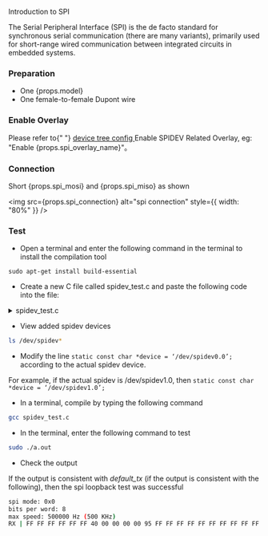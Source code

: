 
Introduction to SPI

The Serial Peripheral Interface (SPI) is the de facto standard for synchronous serial communication (there are many variants), primarily used for short-range wired communication between integrated circuits in embedded systems.

### Preparation

<ul>
  <li>One {props.model}</li>
  <li>One female-to-female Dupont wire</li>
</ul>

### Enable Overlay

<p>
  Please refer to{" "}
  <a href="../../radxa-os/rsetup#overlays">device tree config </a>Enable SPIDEV
  Related Overlay, eg: "Enable {props.spi_overlay_name}"。
</p>

### Connection

<p>
  Short {props.spi_mosi} and {props.spi_miso} as shown
</p>

<img src={props.spi_connection} alt="spi connection" style={{ width: "80%" }} />

### Test

- Open a terminal and enter the following command in the terminal to install the compilation tool

```
sudo apt-get install build-essential
```

- Create a new C file called spidev_test.c and paste the following code into the file:

<details>
    <summary>spidev_test.c</summary>
    ```c
        /*
        * SPI testing utility (using spidev driver)
        *
        * Copyright (c) 2007  MontaVista Software, Inc.
        * Copyright (c) 2007  Anton Vorontsov <avorontsov@ru.mvista.com>
        *
        * This program is free software; you can redistribute it and/or modify
        * it under the terms of the GNU General Public License as published by
        * the Free Software Foundation; either version 2 of the License.
        *
        * Cross-compile with cross-gcc -I/path/to/cross-kernel/include
        */

        #include <stdint.h>
        #include <unistd.h>
        #include <stdio.h>
        #include <stdlib.h>
        #include <string.h>
        #include <getopt.h>
        #include <fcntl.h>
        #include <sys/ioctl.h>
        #include <linux/ioctl.h>
        #include <sys/stat.h>
        #include <linux/types.h>
        #include <linux/spi/spidev.h>

        #define ARRAY_SIZE(a) (sizeof(a) / sizeof((a)[0]))

        static void pabort(const char *s)
        {
            perror(s);
            abort();
        }

        static const char *device = "/dev/spidev0.0";
        static uint32_t mode;
        static uint8_t bits = 8;
        static char *input_file;
        static char *output_file;
        static uint32_t speed = 500000;
        static uint16_t delay;
        static int verbose;

        uint8_t default_tx[] = {
            0xFF FF FF FF FF FF,
            0x40 00 00 00 00 95,
            0xFF FF FF FF FF FF,
            0xFF FF FF FF FF FF,
            0xFF FF FF FF FF FF,
            0xF0 0D,
        };

        uint8_t default_rx[ARRAY_SIZE(default_tx)] = {0, };
        char *input_tx;

        static void hex_dump(const void *src, size_t length, size_t line_size,
                    char *prefix)
        {
            int i = 0;
            const unsigned char *address = src;
            const unsigned char *line = address;
            unsigned char c;

            printf("%s | ", prefix);
            while (length-- > 0) {
                printf("%02X ", *address++);
                if (!(++i % line_size) || (length == 0 && i % line_size)) {
                    if (length == 0) {
                        while (i++ % line_size)
                            printf("__ ");
                    }
                    printf(" | ");  /* right close */
                    while (line < address) {
                        c = *line++;
                        printf("%c", (c < 33 || c == 255) ? 0x2E : c);
                    }
                    printf("\n");
                    if (length > 0)
                        printf("%s | ", prefix);
                }
            }
        }

        /*
        *  Unescape - process hexadecimal escape character
        *	  converts shell input "\x23" -> 0x23
        */
        static int unescape(char *_dst, char *_src)
        {
            int ret = 0;
            int match;
            char *src = _src;
            char *dst = _dst;
            unsigned int ch;

            while (*src) {
                if (*src == '\\' && *(src+1) == 'x') {
                    match = sscanf(src + 2, "%2x", &ch);
                    if (!match)
                        pabort("malformed input string");

                    src += 4;
                    *dst++ = (unsigned char)ch;
                } else {
                    *dst++ = *src++;
                }
                ret++;
            }
            return ret;
        }

        static void transfer(int fd, uint8_t const *tx, uint8_t const *rx, size_t len)
        {
            int ret;
            int out_fd;
            struct spi_ioc_transfer tr = {
                .tx_buf = (unsigned long)tx,
                .rx_buf = (unsigned long)rx,
                .len = len,
                .delay_usecs = delay,
                .speed_hz = speed,
                .bits_per_word = bits,
            };

            if (mode & SPI_TX_QUAD)
                tr.tx_nbits = 4;
            else if (mode & SPI_TX_DUAL)
                tr.tx_nbits = 2;
            if (mode & SPI_RX_QUAD)
                tr.rx_nbits = 4;
            else if (mode & SPI_RX_DUAL)
                tr.rx_nbits = 2;
            if (!(mode & SPI_LOOP)) {
                if (mode & (SPI_TX_QUAD | SPI_TX_DUAL))
                    tr.rx_buf = 0;
                else if (mode & (SPI_RX_QUAD | SPI_RX_DUAL))
                    tr.tx_buf = 0;
            }

            ret = ioctl(fd, SPI_IOC_MESSAGE(1), &tr);
            if (ret < 1)
                pabort("can't send spi message");

            if (verbose)
                hex_dump(tx, len, 32, "TX");

            if (output_file) {
                out_fd = open(output_file, O_WRONLY | O_CREAT | O_TRUNC, 0666);
                if (out_fd < 0)
                    pabort("could not open output file");

                ret = write(out_fd, rx, len);
                if (ret != len)
                    pabort("not all bytes written to output file");

                close(out_fd);
            }

            if (verbose || !output_file)
                hex_dump(rx, len, 32, "RX");
        }

        static void print_usage(const char *prog)
        {
            printf("Usage: %s [-DsbdlHOLC3]\n", prog);
            puts("  -D --device   device to use (default /dev/spidev0.0)\n"
                "  -s --speed	max speed (Hz)\n"
                "  -d --delay	delay (usec)\n"
                "  -b --bpw	  bits per word\n"
                "  -i --input	input data from a file (e.g. \"test.bin\")\n"
                "  -o --output   output data to a file (e.g. \"results.bin\")\n"
                "  -l --loop	 loopback\n"
                "  -H --cpha	 clock phase\n"
                "  -O --cpol	 clock polarity\n"
                "  -L --lsb	  least significant bit first\n"
                "  -C --cs-high  chip select active high\n"
                "  -3 --3wire	SI/SO signals shared\n"
                "  -v --verbose  Verbose (show tx buffer)\n"
                "  -p			Send data (e.g. \"1234\\xde\\xad\")\n"
                "  -N --no-cs	no chip select\n"
                "  -R --ready	slave pulls low to pause\n"
                "  -2 --dual	 dual transfer\n"
                "  -4 --quad	 quad transfer\n");
            exit(1);
        }

        static void parse_opts(int argc, char *argv[])
        {
            while (1) {
                static const struct option lopts[] = {
                    { "device",  1, 0, 'D' },
                    { "speed",   1, 0, 's' },
                    { "delay",   1, 0, 'd' },
                    { "bpw",	 1, 0, 'b' },
                    { "input",   1, 0, 'i' },
                    { "output",  1, 0, 'o' },
                    { "loop",	0, 0, 'l' },
                    { "cpha",	0, 0, 'H' },
                    { "cpol",	0, 0, 'O' },
                    { "lsb",	 0, 0, 'L' },
                    { "cs-high", 0, 0, 'C' },
                    { "3wire",   0, 0, '3' },
                    { "no-cs",   0, 0, 'N' },
                    { "ready",   0, 0, 'R' },
                    { "dual",	0, 0, '2' },
                    { "verbose", 0, 0, 'v' },
                    { "quad",	0, 0, '4' },
                    { NULL, 0, 0, 0 },
                };
                int c;

                c = getopt_long(argc, argv, "D:s:d:b:i:o:lHOLC3NR24p:v",
                        lopts, NULL);

                if (c == -1)
                    break;

                switch (c) {
                case 'D':
                    device = optarg;
                    break;
                case 's':
                    speed = atoi(optarg);
                    break;
                case 'd':
                    delay = atoi(optarg);
                    break;
                case 'b':
                    bits = atoi(optarg);
                    break;
                case 'i':
                    input_file = optarg;
                    break;
                case 'o':
                    output_file = optarg;
                    break;
                case 'l':
                    mode |= SPI_LOOP;
                    break;
                case 'H':
                    mode |= SPI_CPHA;
                    break;
                case 'O':
                    mode |= SPI_CPOL;
                    break;
                case 'L':
                    mode |= SPI_LSB_FIRST;
                    break;
                case 'C':
                    mode |= SPI_CS_HIGH;
                    break;
                case '3':
                    mode |= SPI_3WIRE;
                    break;
                case 'N':
                    mode |= SPI_NO_CS;
                    break;
                case 'v':
                    verbose = 1;
                    break;
                case 'R':
                    mode |= SPI_READY;
                    break;
                case 'p':
                    input_tx = optarg;
                    break;
                case '2':
                    mode |= SPI_TX_DUAL;
                    break;
                case '4':
                    mode |= SPI_TX_QUAD;
                    break;
                default:
                    print_usage(argv[0]);
                    break;
                }
            }
            if (mode & SPI_LOOP) {
                if (mode & SPI_TX_DUAL)
                    mode |= SPI_RX_DUAL;
                if (mode & SPI_TX_QUAD)
                    mode |= SPI_RX_QUAD;
            }
        }

        static void transfer_escaped_string(int fd, char *str)
        {
            size_t size = strlen(str);
            uint8_t *tx;
            uint8_t *rx;

            tx = malloc(size);
            if (!tx)
                pabort("can't allocate tx buffer");

            rx = malloc(size);
            if (!rx)
                pabort("can't allocate rx buffer");

            size = unescape((char *)tx, str);
            transfer(fd, tx, rx, size);
            free(rx);
            free(tx);
        }

        static void transfer_file(int fd, char *filename)
        {
            ssize_t bytes;
            struct stat sb;
            int tx_fd;
            uint8_t *tx;
            uint8_t *rx;

            if (stat(filename, &sb) == -1)
                pabort("can't stat input file");

            tx_fd = open(filename, O_RDONLY);
            if (tx_fd < 0)
                pabort("can't open input file");

            tx = malloc(sb.st_size);
            if (!tx)
                pabort("can't allocate tx buffer");

            rx = malloc(sb.st_size);
            if (!rx)
                pabort("can't allocate rx buffer");

            bytes = read(tx_fd, tx, sb.st_size);
            if (bytes != sb.st_size)
                pabort("failed to read input file");

            transfer(fd, tx, rx, sb.st_size);
            free(rx);
            free(tx);
            close(tx_fd);
        }

        int main(int argc, char *argv[])
        {
            int ret = 0;
            int fd;

            parse_opts(argc, argv);

            fd = open(device, O_RDWR);
            if (fd < 0)
                pabort("can't open device");

            /*
            * spi mode
            */
            ret = ioctl(fd, SPI_IOC_WR_MODE, &mode);
            if (ret == -1)
                pabort("can't set spi mode");

            ret = ioctl(fd, SPI_IOC_RD_MODE, &mode);
            if (ret == -1)
                pabort("can't get spi mode");

            /*
            * bits per word
            */
            ret = ioctl(fd, SPI_IOC_WR_BITS_PER_WORD, &bits);
            if (ret == -1)
                pabort("can't set bits per word");

            ret = ioctl(fd, SPI_IOC_RD_BITS_PER_WORD, &bits);
            if (ret == -1)
                pabort("can't get bits per word");

            /*
            * max speed hz
            */
            ret = ioctl(fd, SPI_IOC_WR_MAX_SPEED_HZ, &speed);
            if (ret == -1)
                pabort("can't set max speed hz");

            ret = ioctl(fd, SPI_IOC_RD_MAX_SPEED_HZ, &speed);
            if (ret == -1)
                pabort("can't get max speed hz");

            printf("spi mode: 0x%x\n", mode);
            printf("bits per word: %d\n", bits);
            printf("max speed: %d Hz (%d KHz)\n", speed, speed/1000);

            if (input_tx && input_file)
                pabort("only one of -p and --input may be selected");

            if (input_tx)
                transfer_escaped_string(fd, input_tx);
            else if (input_file)
                transfer_file(fd, input_file);
            else
                transfer(fd, default_tx, default_rx, sizeof(default_tx));

            close(fd);

            return ret;
        }
    ```

</details>

- View added spidev devices

```bash
ls /dev/spidev*
```

- Modify the line `static const char *device = ‘/dev/spidev0.0’;` according to the actual spidev device.

For example, if the actual spidev is /dev/spidev1.0, then `static const char *device = ‘/dev/spidev1.0’;`

- In a terminal, compile by typing the following command

```bash
gcc spidev_test.c
```

- In the terminal, enter the following command to test

```bash
sudo ./a.out
```

- Check the output

If the output is consistent with _default_tx_ (if the output is consistent with the following), then the spi loopback test was successful

```bash
spi mode: 0x0
bits per word: 8
max speed: 500000 Hz (500 KHz)
RX | FF FF FF FF FF FF 40 00 00 00 00 95 FF FF FF FF FF FF FF FF FF FF FF FF FF FF FF FF FF FF F0 0D  | ......@....�..................�.
```
